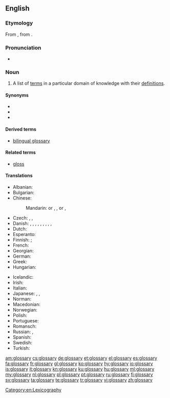 {{selfref|There is a '''[[Appendix:Glossary|Glossary of terms]]''' used in Wiktionary. See also Wiktionary's [[:Category:Glossaries]]}}
==English==
{{wikipedia}}

===Etymology===
From {{etyl|la|en}} {{m|la|glossārium}}, from {{etyl|grc|en}} {{term|γλῶσσα||tongue|lang=grc}}.

===Pronunciation===
* {{IPA|/ˈɡlɒsəɹi/|lang=en}}

===Noun===
{{en-noun|glossaries}}

# A list of [[term]]s in a particular domain of knowledge with their [[definition]]s.

====Synonyms====
* {{l|en|clavis}}
* {{l|en|idioticon}}
* {{l|en|vocabulary}}

====Derived terms====
* [[bilingual glossary]]

====Related terms====
* [[gloss]]

====Translations====
{{trans-top|list of words with their definitions}}
* Albanian: {{t|sq|fjalorth‎|m}}
* Bulgarian: {{t+|bg|речник|m|sc=Cyrl}}
* Chinese:
*: Mandarin: {{t|cmn|詞匯表|sc=Hani}} or {{t|cmn|詞彙表|sc=Hani}}, {{t|cmn|词汇表|tr=cíhuìbiǎo|sc=Hani}}, {{t|cmn|詞匯|sc=Hani}} or {{t+|cmn|詞彙|sc=Hani}}, {{t+|cmn|词汇|tr=cíhuì|sc=Hani}}
* Czech: {{t|cs|slovník pojmů|m}}, {{t|cs|slovníček pojmů|m}}, {{t|cs|glosář|m}}
* Danish: {{t|da|glosar}}, {{t|da|glossar}}, {{t|da|glosarium}}, {{t|da|glossarium}}, {{t|da|glosebog}}, {{t|da|ordliste}}, {{t|da|termliste}}, {{t|da|gloseliste}}, {{t|da|glossehæfte}}, 
* Dutch: {{t+|nl|glossarium|n}}
* Esperanto: {{t|eo|glosaro}}
* Finnish: {{t+|fi|sanasto}}; {{t|fi|asiasanasto}}
* French: {{t+|fr|glossaire}}
* Georgian: {{t|ka|გლოსარიუმი}}
* German: {{t+|de|Glossar|n}}
* Greek: {{t+|el|γλωσσάριο|n}}
* Hungarian: {{t+|hu|szójegyzék}}
{{trans-mid}}
* Icelandic: {{t+|is|orðasafn|n}}
* Irish: {{t|ga|foclóirín|m}}
* Italian: {{t+|it|glossario|m}}
* Japanese: {{t|ja|用語集|tr=ようごしゅう, yōgoshū|sc=Jpan}}, {{t+|ja|語彙|tr=ごい, goi|sc=Jpan}}, {{t|ja|グロッサリー|tr=gurossarī|sc=Jpan}}
* Norman: {{t|nrf|glossaithe|m}}
* Macedonian: {{t|mk|поимник|m|tr=póimnik}}
* Norwegian: {{t|no|glossar|n}}
* Polish: {{t|pl|glosariusz|m}}
* Portuguese: {{t+|pt|glossário|m}}
* Romansch: {{t|rm|glossari|m}}
* Russian: {{t+|ru|глосса́рий|m}}, {{t+|ru|слова́рь|m}}
* Spanish: {{t+|es|glosario|m}}
* Swedish: {{t+|sv|ordförklaring}}
* Turkish: {{t+|tr|lügatçe}}
{{trans-bottom}}

[[Category:en:Lexicography]]

[[am:glossary]]
[[cs:glossary]]
[[de:glossary]]
[[et:glossary]]
[[el:glossary]]
[[es:glossary]]
[[fa:glossary]]
[[fr:glossary]]
[[gl:glossary]]
[[ko:glossary]]
[[hy:glossary]]
[[io:glossary]]
[[is:glossary]]
[[it:glossary]]
[[kn:glossary]]
[[ku:glossary]]
[[hu:glossary]]
[[ml:glossary]]
[[my:glossary]]
[[nl:glossary]]
[[pl:glossary]]
[[pt:glossary]]
[[ru:glossary]]
[[fi:glossary]]
[[sv:glossary]]
[[ta:glossary]]
[[te:glossary]]
[[tr:glossary]]
[[vi:glossary]]
[[zh:glossary]]
